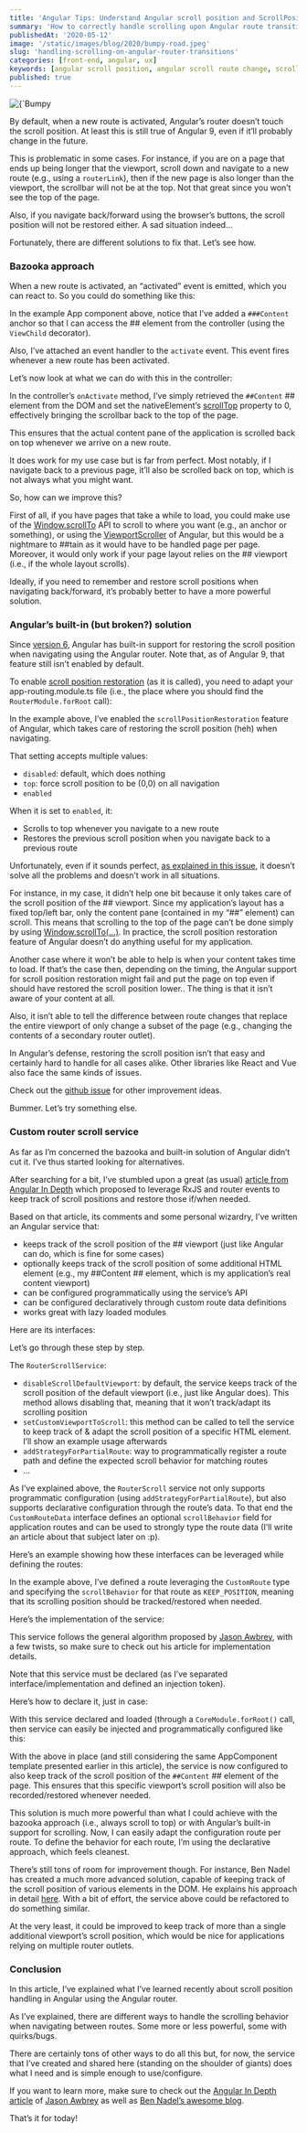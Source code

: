 ```yaml
---
title: 'Angular Tips: Understand Angular scroll position and ScrollPositionRestoration'
summary: 'How to correctly handle scrolling upon Angular route transitions'
publishedAt: '2020-05-12'
image: '/static/images/blog/2020/bumpy-road.jpeg'
slug: 'handling-scrolling-on-angular-router-transitions'
categories: [front-end, angular, ux]
keywords: [angular scroll position, angular scroll route change, scrollpositionrestoration, scrollpositionrestoration not working, angular scroll to top not working, angular scroll to top on route change, angular]
published: true
---
```


<BlogPostCenteredContent>
  <Image
    alt={`Bumpy road`}
    src={`/static/images/blog/2020/bumpy-road.jpeg`}
    width={2632}
    height={1582}
    priority
  />
</BlogPostCenteredContent>

By default, when a new route is activated, Angular’s router doesn’t touch the scroll position. At least this is still true of Angular 9, even if it’ll probably change in the future.

This is problematic in some cases. For instance, if you are on a page that ends up being longer that the viewport, scroll down and navigate to a new route (e.g., using a `routerLink`), then if the new page is also longer than the viewport, the scrollbar will not be at the top. Not that great since you won’t see the top of the page.

Also, if you navigate back/forward using the browser’s buttons, the scroll position will not be restored either. A sad situation indeed…

Fortunately, there are different solutions to fix that. Let’s see how.

### Bazooka approach

When a new route is activated, an “activated” event is emitted, which you can react to. So you could do something like this:

<Gist gistLink="dsebastien/e0a1a3fcd00868ed4a9c2a1ba4164351" />

In the example App component above, notice that I’ve added a `###Content` anchor so that I can access the ## element from the controller (using the `ViewChild` decorator).

Also, I’ve attached an event handler to the `activate` event. This event fires whenever a new route has been activated.

Let’s now look at what we can do with this in the controller:

<Gist gistLink="dsebastien/960fbbdef5c2d81a9f33d3242c864804" />

In the controller’s `onActivate` method, I’ve simply retrieved the `##Content` ## element from the DOM and set the nativeElement’s [scrollTop](https://developer.mozilla.org/en-US/docs/Web/API/Element/scrollTop) property to 0, effectively bringing the scrollbar back to the top of the page.

This ensures that the actual content pane of the application is scrolled back on top whenever we arrive on a new route.

It does work for my use case but is far from perfect. Most notably, if I navigate back to a previous page, it’ll also be scrolled back on top, which is not always what you might want.

So, how can we improve this?

First of all, if you have pages that take a while to load, you could make use of the [Window.scrollTo](https://developer.mozilla.org/en-US/docs/Web/API/Window/scrollTo) API to scroll to where you want (e.g., an anchor or something), or using the [ViewportScroller](https://angular.io/api/common/ViewportScroller) of Angular, but this would be a nightmare to ##tain as it would have to be handled page per page. Moreover, it would only work if your page layout relies on the ## viewport (i.e., if the whole layout scrolls).

Ideally, if you need to remember and restore scroll positions when navigating back/forward, it’s probably better to have a more powerful solution.

### Angular’s built-in (but broken?) solution

Since [version 6](https://blog.angular.io/angular-v6-1-now-available-typescript-2-9-scroll-positioning-and-more-9f1c03007bb6), Angular has built-in support for restoring the scroll position when navigating using the Angular router. Note that, as of Angular 9, that feature still isn’t enabled by default.

To enable [scroll position restoration](https://angular.io/api/router/ExtraOptions#scrollPositionRestoration) (as it is called), you need to adapt your app-routing.module.ts file (i.e., the place where you should find the `RouterModule.forRoot` call):

<Gist gistLink="dsebastien/2d9ad1718d4f9af4a1433e85aebb7922" />

In the example above, I’ve enabled the `scrollPositionRestoration` feature of Angular, which takes care of restoring the scroll position (heh) when navigating.

That setting accepts multiple values:

- `disabled`: default, which does nothing
- `top`: force scroll position to be (0,0) on all navigation
- `enabled`

When it is set to `enabled`, it:

- Scrolls to top whenever you navigate to a new route
- Restores the previous scroll position when you navigate back to a previous route

Unfortunately, even if it sounds perfect, [as explained in this issue](https://github.com/angular/angular/issues/24547), it doesn’t solve all the problems and doesn’t work in all situations.

For instance, in my case, it didn’t help one bit because it only takes care of the scroll position of the ## viewport. Since my application’s layout has a fixed top/left bar, only the content pane (contained in my “##” element) can scroll. This means that scrolling to the top of the page can’t be done simply by using [Window.scrollTo(…)](https://developer.mozilla.org/en-US/docs/Web/API/Window/scrollTo). In practice, the scroll position restoration feature of Angular doesn’t do anything useful for my application.

Another case where it won’t be able to help is when your content takes time to load. If that’s the case then, depending on the timing, the Angular support for scroll position restoration might fail and put the page on top even if should have restored the scroll position lower.. The thing is that it isn’t aware of your content at all.

Also, it isn’t able to tell the difference between route changes that replace the entire viewport of only change a subset of the page (e.g., changing the contents of a secondary router outlet).

In Angular’s defense, restoring the scroll position isn’t that easy and certainly hard to handle for all cases alike. Other libraries like React and Vue also face the same kinds of issues.

Check out the [github issue](https://github.com/angular/angular/issues/24547) for other improvement ideas.

Bummer. Let’s try something else.

### Custom router scroll service

As far as I’m concerned the bazooka and built-in solution of Angular didn’t cut it. I’ve thus started looking for alternatives.

After searching for a bit, I’ve stumbled upon a great (as usual) [article from Angular In Depth](https://medium.com/angular-in-depth/reactive-scroll-position-restoration-with-rxjs-792577f842c) which proposed to leverage RxJS and router events to keep track of scroll positions and restore those if/when needed.

Based on that article, its comments and some personal wizardry, I’ve written an Angular service that:

- keeps track of the scroll position of the ## viewport (just like Angular can do, which is fine for some cases)
- optionally keeps track of the scroll position of some additional HTML element (e.g., my ##Content ## element, which is my application’s real content viewport)
- can be configured programmatically using the service’s API
- can be configured declaratively through custom route data definitions
- works great with lazy loaded modules

Here are its interfaces:

<Gist gistLink="dsebastien/1211242afa31e00b2d19fdc3dc6db5e6" />

Let’s go through these step by step.

The `RouterScrollService`:

- `disableScrollDefaultViewport`: by default, the service keeps track of the scroll position of the default viewport (i.e., just like Angular does). This method allows disabling that, meaning that it won’t track/adapt its scrolling position
- `setCustomViewportToScroll`: this method can be called to tell the service to keep track of & adapt the scroll position of a specific HTML element. I’ll show an example usage afterwards
- `addStrategyForPartialRoute`: way to programmatically register a route path and define the expected scroll behavior for matching routes
- …

As I’ve explained above, the `RouterScroll` service not only supports programmatic configuration (using `addStrategyForPartialRoute`), but also supports declarative configuration through the route’s data. To that end the `CustomRouteData` interface defines an optional `scrollBehavior` field for application routes and can be used to strongly type the route data (I’ll write an article about that subject later on :p).

Here’s an example showing how these interfaces can be leveraged while defining the routes:

<Gist gistLink="dsebastien/d6b170670ebc2f77ee8d12d013d0de19" />

In the example above, I’ve defined a route leveraging the `CustomRoute` type and specifying the `scrollBehavior` for that route as `KEEP_POSITION`, meaning that its scrolling position should be tracked/restored when needed.

Here’s the implementation of the service:

<Gist gistLink="dsebastien/bfa963af2a72de2035783058ddc28737" />

This service follows the general algorithm proposed by [Jason Awbrey](https://medium.com/angular-in-depth/reactive-scroll-position-restoration-with-rxjs-792577f842c), with a few twists, so make sure to check out his article for implementation details.

Note that this service must be declared (as I’ve separated interface/implementation and defined an injection token).

Here’s how to declare it, just in case:

<Gist gistLink="dsebastien/16383d05bb021c7845171a7c6e6d947a" />

With this service declared and loaded (through a `CoreModule.forRoot()` call, then service can easily be injected and programmatically configured like this:

<Gist gistLink="dsebastien/53b71a7bf5473985d8c459159080da51" />

With the above in place (and still considering the same AppComponent template presented earlier in this article), the service is now configured to also keep track of the scroll position of the `##Content` ## element of the page. This ensures that this specific viewport’s scroll position will also be recorded/restored whenever needed.

This solution is much more powerful than what I could achieve with the bazooka approach (i.e., always scroll to top) or with Angular’s built-in support for scrolling. Now, I can easily adapt the configuration route per route. To define the behavior for each route, I’m using the declarative approach, which feels cleanest.

There’s still tons of room for improvement though. For instance, Ben Nadel has created a much more advanced solution, capable of keeping track of the scroll position of various elements in the DOM. He explains his approach in detail [here](https://www.bennadel.com/blog/3534-restoring-and-resetting-the-scroll-position-using-the-navigationstart-event-in-angular-7-0-4.htm). With a bit of effort, the service above could be refactored to do something similar.

At the very least, it could be improved to keep track of more than a single additional viewport’s scroll position, which would be nice for applications relying on multiple router outlets.

### Conclusion

In this article, I’ve explained what I’ve learned recently about scroll position handling in Angular using the Angular router.

As I’ve explained, there are different ways to handle the scrolling behavior when navigating between routes. Some more or less powerful, some with quirks/bugs.

There are certainly tons of other ways to do all this but, for now, the service that I’ve created and shared here (standing on the shoulder of giants) does what I need and is simple enough to use/configure.

If you want to learn more, make sure to check out the [Angular In Depth article](https://medium.com/angular-in-depth/reactive-scroll-position-restoration-with-rxjs-792577f842c) of [Jason Awbrey](https://twitter.com/jsonberrry) as well as [Ben Nadel’s awesome blog](https://www.bennadel.com/).

That’s it for today!

<BlogPostSignature />
